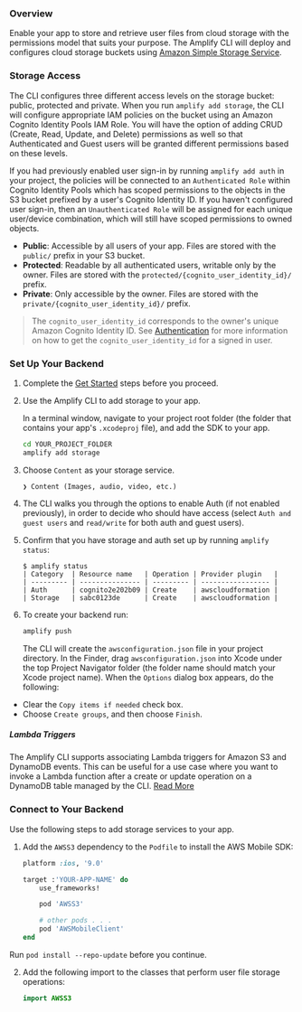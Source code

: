 ### Overview

Enable your app to store and retrieve user files from cloud storage with the permissions model that suits your purpose. The Amplify CLI will deploy and configures cloud storage buckets using [Amazon Simple Storage Service](http://docs.aws.amazon.com/AmazonS3/latest/dev/).

### Storage Access

The CLI configures three different access levels on the storage bucket: public, protected and private. When you run `amplify add storage`, the CLI will configure appropriate IAM policies on the bucket using an Amazon Cognito Identity Pools IAM Role. You will have the option of adding CRUD (Create, Read, Update, and Delete) permissions as well so that Authenticated and Guest users will be granted different permissions based on these levels.

If you had previously enabled user sign-in by running `amplify add auth` in your project, the policies will be connected to an `Authenticated Role` within Cognito Identity Pools which has scoped permissions to the objects in the S3 bucket prefixed by a user's Cognito Identity ID. If you haven't configured user sign-in, then an `Unauthenticated Role` will be assigned for each unique user/device combination, which will still have scoped permissions to owned objects.

- **Public**: Accessible by all users of your app. Files are stored with the `public/` prefix in your S3 bucket.
- **Protected**: Readable by all authenticated users, writable only by the owner. Files are stored with the `protected/{cognito_user_identity_id}/` prefix.
- **Private**: Only accessible by the owner. Files are stored with the `private/{cognito_user_identity_id}/` prefix.

> The `cognito_user_identity_id` corresponds to the owner's unique Amazon Cognito Identity ID. See [Authentication](/gen1/[platform]/sdk/auth/working-with-api/#utility-properties) for more information on how to get the `cognito_user_identity_id` for a signed in user.

### Set Up Your Backend

1. Complete the [Get Started](/gen1/[platform]/start/getting-started/introduction/) steps before you proceed.

2. Use the Amplify CLI to add storage to your app.

   In a terminal window, navigate to your project root folder (the folder that contains your app's `.xcodeproj` file), and add the SDK to your app.

   ```bash
   cd YOUR_PROJECT_FOLDER
   amplify add storage
   ```

3. Choose `Content` as your storage service.

   ```console
   ❯ Content (Images, audio, video, etc.)
   ```

4. The CLI walks you through the options to enable Auth (if not enabled previously), in order to decide who should have access (select `Auth and guest users` and `read/write` for both auth and guest users).

5. Confirm that you have storage and auth set up by running `amplify status`:

   ```console
   $ amplify status
   | Category  | Resource name   | Operation | Provider plugin   |
   | --------- | --------------- | --------- | ----------------- |
   | Auth      | cognito2e202b09 | Create    | awscloudformation |
   | Storage   | sabc0123de      | Create    | awscloudformation |
   ```

6. To create your backend run:

   ```bash
   amplify push
   ```

   The CLI will create the `awsconfiguration.json` file in your project directory. In the Finder, drag `awsconfiguration.json` into Xcode under the top Project Navigator folder (the folder name should match your Xcode project name). When the `Options` dialog box appears, do the following:

- Clear the `Copy items if needed` check box.
- Choose `Create groups`, and then choose `Finish`.

##### Lambda Triggers

The Amplify CLI supports associating Lambda triggers for Amazon S3 and DynamoDB events. This can be useful for a use case where you want to invoke a Lambda function after a create or update operation on a DynamoDB table managed by the CLI. [Read More](/gen1/[platform]/tools/cli/usage/lambda-triggers/#s3-lambda-triggers)

### Connect to Your Backend

Use the following steps to add storage services to your app.

1. Add the `AWSS3` dependency to the `Podfile` to install the AWS Mobile SDK:

   ```ruby
   platform :ios, '9.0'

   target :'YOUR-APP-NAME' do
       use_frameworks!

       pod 'AWSS3'

       # other pods . . .
       pod 'AWSMobileClient'
   end
   ```

Run `pod install --repo-update` before you continue.

2. Add the following import to the classes that perform user file storage operations:

   ```swift
   import AWSS3
   ```

